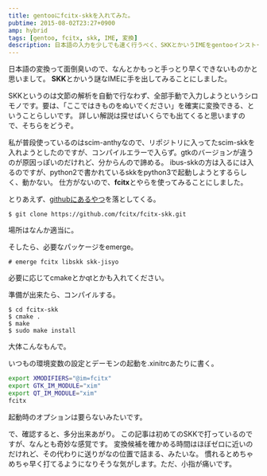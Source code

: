 ```yaml
---
title: gentooにfcitx-skkを入れてみた。
pubtime: 2015-08-02T23:27+0900
amp: hybrid
tags: [gentoo, fcitx, skk, IME, 変換]
description: 日本語の入力を少しでも速く行うべく、SKKとかいうIMEをgentooインストールして使ってみました。fcitxとの組み合わせで、自分でコンパイルして入れています。
---
```


日本語の変換って面倒臭いので、なんとかもっと手っとり早くできないものかと思いまして。
**SKK**とかいう謎なIMEに手を出してみることにしました。

SKKというのは文節の解析を自動で行なわず、全部手動で入力しようというシロモノです。要は、「ここではきものをぬいでください」を確実に変換できる、ということらしいです。
詳しい解説は探せばいくらでも出てくると思いますので、そちらをどうぞ。

私が普段使っているのはscim-anthyなので、リポジトリに入ってたscim-skkを入れようとしたのですが、コンパイルエラーで入らず。gtkのバージョンが違うのが原因っぽいのだけれど、分からんので諦める。
ibus-skkの方は入るには入るのですが、python2で書かれているskkをpython3で起動しようとするらしく、動かない。
仕方がないので、**fcitx**とやらを使ってみることにしました。

とりあえず、[githubにあるやつ](https://github.com/fcitx/fcitx-skk)を落としてくる。
```
$ git clone https://github.com/fcitx/fcitx-skk.git
```
場所はなんか適当に。

そしたら、必要なパッケージをemerge。
```
# emerge fcitx libskk skk-jisyo
```
必要に応じてcmakeとかqtとかも入れてください。

準備が出来たら、コンパイルする。
```
$ cd fcitx-skk
$ cmake .
$ make
$ sudo make install
```
大体こんなもんで。

いつもの環境変数の設定とデーモンの起動を.xinitrcあたりに書く。
``` bash
export XMODIFIERS="@im=fcitx"
export GTK_IM_MODULE="xim"
export QT_IM_MODULE="xim"
fcitx
```
起動時のオプションは要らないみたいです。

で、確認すると、多分出来あがり。
この記事は初めてのSKKで打っているのですが、なんとも奇妙な感覚です。
変換候補を確かめる時間はほぼゼロに近いのだけれど、その代わりに送りがなの位置で詰まる、みたいな。
慣れるとめちゃめちゃ早く打てるようになりそうな気がします。ただ、小指が痛いです。
